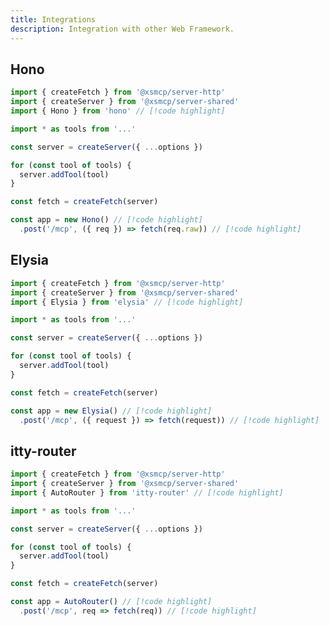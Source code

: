 ```yaml
---
title: Integrations
description: Integration with other Web Framework.
---
```


## Hono

```ts
import { createFetch } from '@xsmcp/server-http'
import { createServer } from '@xsmcp/server-shared'
import { Hono } from 'hono' // [!code highlight]

import * as tools from '...'

const server = createServer({ ...options })

for (const tool of tools) {
  server.addTool(tool)
}

const fetch = createFetch(server)

const app = new Hono() // [!code highlight]
  .post('/mcp', ({ req }) => fetch(req.raw)) // [!code highlight]
```

## Elysia

```ts
import { createFetch } from '@xsmcp/server-http'
import { createServer } from '@xsmcp/server-shared'
import { Elysia } from 'elysia' // [!code highlight]

import * as tools from '...'

const server = createServer({ ...options })

for (const tool of tools) {
  server.addTool(tool)
}

const fetch = createFetch(server)

const app = new Elysia() // [!code highlight]
  .post('/mcp', ({ request }) => fetch(request)) // [!code highlight]
```

## itty-router

```ts
import { createFetch } from '@xsmcp/server-http'
import { createServer } from '@xsmcp/server-shared'
import { AutoRouter } from 'itty-router' // [!code highlight]

import * as tools from '...'

const server = createServer({ ...options })

for (const tool of tools) {
  server.addTool(tool)
}

const fetch = createFetch(server)

const app = AutoRouter() // [!code highlight]
  .post('/mcp', req => fetch(req)) // [!code highlight]
```
